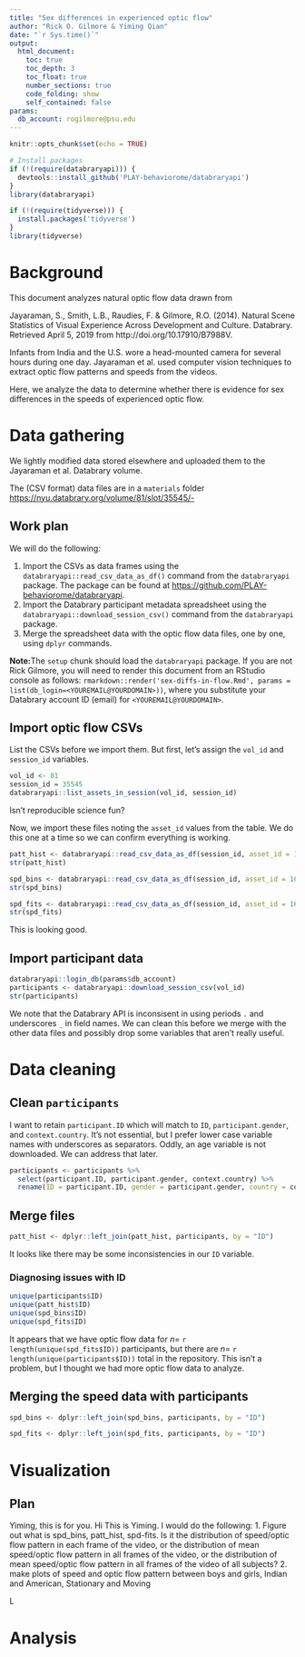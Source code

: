 ```yaml
---
title: "Sex differences in experienced optic flow"
author: "Rick O. Gilmore & Yiming Qian"
date: "`r Sys.time()`"
output:
  html_document:
    toc: true
    toc_depth: 3
    toc_float: true
    number_sections: true
    code_folding: show
    self_contained: false
params:
  db_account: rogilmore@psu.edu
---
```


```r
knitr::opts_chunk$set(echo = TRUE)

# Install packages
if (!(require(databraryapi))) {
  devtools::install_github('PLAY-behaviorome/databraryapi')
}
library(databraryapi)

if (!(require(tidyverse))) {
  install.packages('tidyverse')
}
library(tidyverse)
```

# Background

This document analyzes natural optic flow data drawn from 

Jayaraman, S., Smith, L.B., Raudies, F. & Gilmore, R.O. (2014). Natural Scene Statistics of Visual Experience Across Development and Culture. Databrary. Retrieved April 5, 2019 from http://doi.org/10.17910/B7988V.

Infants from India and the U.S. wore a head-mounted camera for several hours during one day.
Jayaraman et al. used computer vision techniques to extract optic flow patterns and speeds from the videos.

Here, we analyze the data to determine whether there is evidence for sex differences in the speeds of experienced optic flow.

# Data gathering

We lightly modified data stored elsewhere and uploaded them to the Jayaraman et al. Databrary volume.

The (CSV format) data files are in a `materials` folder <https://nyu.databrary.org/volume/81/slot/35545/->

## Work plan

We will do the following:

1. Import the CSVs as data frames using the `databraryapi::read_csv_data_as_df()` command from the `databraryapi` package.
The package can be found at <https://github.com/PLAY-behaviorome/databraryapi>.
2. Import the Databrary participant metadata spreadsheet using the `databraryapi::download_session_csv()` command from the `databraryapi` package.
3. Merge the spreadsheet data with the optic flow data files, one by one, using `dplyr` commands.

**Note:**The `setup` chunk should load the `databraryapi` package. If you are not Rick Gilmore, you will need to render this document from an RStudio console as follows: `rmarkdown::render('sex-diffs-in-flow.Rmd', params = list(db_login=<YOUREMAIL@YOURDOMAIN>))`, where you substitute your Databrary account ID (email) for `<YOUREMAIL@YOURDOMAIN>`.

## Import optic flow CSVs

List the CSVs before we import them. But first, let's assign the `vol_id` and `session_id` variables.

```r
vol_id <- 81
session_id = 35545
databraryapi::list_assets_in_session(vol_id, session_id)
```

Isn't reproducible science fun?

Now, we import these files noting the `asset_id` values from the table.
We do this one at a time so we can confirm everything is working.

```r
patt_hist <- databraryapi::read_csv_data_as_df(session_id, asset_id = 165805)
str(patt_hist)
```

```r
spd_bins <- databraryapi::read_csv_data_as_df(session_id, asset_id = 165804)
str(spd_bins)
```

```r
spd_fits <- databraryapi::read_csv_data_as_df(session_id, asset_id = 165803)
str(spd_fits)
```

This is looking good.

## Import participant data

```r
databraryapi::login_db(params$db_account)
participants <- databraryapi::download_session_csv(vol_id)
str(participants)
```

We note that the Databrary API is inconsisent in using periods `.` and underscores `_` in field names.
We can clean this before we merge with the other data files and possibly drop some variables that aren't really useful.

# Data cleaning

## Clean `participants`

I want to retain `participant.ID` which will match to `ID`, `participant.gender`, and `context.country`.
It's not essential, but I prefer lower case variable names with underscores as separators.
Oddly, an age variable is not downloaded.
We can address that later.

```r
participants <- participants %>%
  select(participant.ID, participant.gender, context.country) %>%
  rename(ID = participant.ID, gender = participant.gender, country = context.country)
```

## Merge files

```r
patt_hist <- dplyr::left_join(patt_hist, participants, by = "ID")
```

It looks like there may be some inconsistencies in our `ID` variable.

### Diagnosing issues with ID

```r
unique(participants$ID)
unique(patt_hist$ID)
unique(spd_bins$ID)
unique(spd_fits$ID)
```

It appears that we have optic flow data for $n=$ `r length(unique(spd_fits$ID))` participants, but there are $n=$ `r length(unique(participants$ID))` total in the repository.
This isn't a problem, but I thought we had more optic flow data to analyze.

## Merging the speed data with participants

```r
spd_bins <- dplyr::left_join(spd_bins, participants, by = "ID")
```

```r
spd_fits <- dplyr::left_join(spd_fits, participants, by = "ID")
```
# Visualization

## Plan

Yiming, this is for you.
Hi This is Yiming. I would do the following: 
1. Figure out what is spd_bins, patt_hist, spd-fits. Is it the distribution of speed/optic flow pattern in each frame of the video, or the distribution of mean speed/optic flow pattern in all frames of the video, or the distribution of mean speed/optic flow pattern in all frames of the video of all subjects?
2. make plots of speed and optic flow pattern between boys and girls, Indian and American, Stationary and Moving

L


# Analysis

